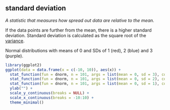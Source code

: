 ## standard deviation

<dfn>A statistic that measures how spread out data are relative to the mean.</dfn>

If the data points are further from the mean, there is a higher standard deviation. Standard deviation is calculated as the square root of the [variance](#variance). 

Normal distributions with means of 0 and SDs of 1 (red), 2 (blue) and 3 (purple).

```r
library(ggplot2)
ggplot(data = data.frame(x = c(-10, 10)), aes(x)) +
  stat_function(fun = dnorm, n = 101, args = list(mean = 0, sd = 3), color = "purple", size = 2) + 
  stat_function(fun = dnorm, n = 101, args = list(mean = 0, sd = 2), color = "blue", size = 2) + 
  stat_function(fun = dnorm, n = 101, args = list(mean = 0, sd = 1), color = "red", size = 2) + 
  ylab("") +
  scale_y_continuous(breaks = NULL) +
  scale_x_continuous(breaks = -10:10) +
  theme_minimal()
```

